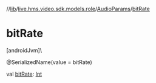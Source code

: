 //[lib](/api-reference/android/v2/home/content)/[live.hms.video.sdk.models.role](../index)/[AudioParams](index)/[bitRate](bit-rate)

# bitRate

[androidJvm]\

@SerializedName(value = bitRate)

val [bitRate](bit-rate): [Int](https://kotlinlang.org/api/latest/jvm/stdlib/kotlin/-int/index.html)
